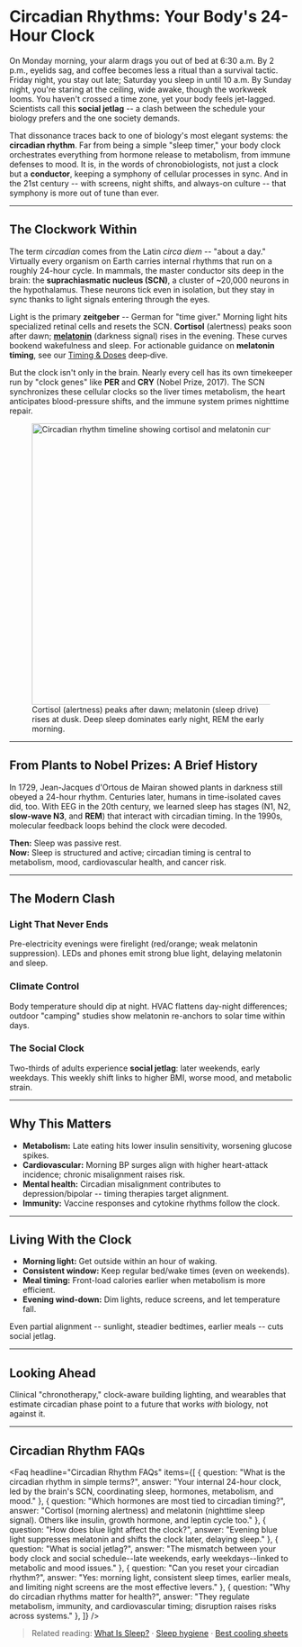 
# Circadian Rhythms: Your Body's 24-Hour Clock

On Monday morning, your alarm drags you out of bed at 6:30 a.m. By 2 p.m., eyelids sag, and coffee becomes less a ritual than a survival tactic. Friday night, you stay out late; Saturday you sleep in until 10 a.m. By Sunday night, you're staring at the ceiling, wide awake, though the workweek looms. You haven't crossed a time zone, yet your body feels jet-lagged. Scientists call this **social jetlag** -- a clash between the schedule your biology prefers and the one society demands.

That dissonance traces back to one of biology's most elegant systems: the **circadian rhythm**. Far from being a simple "sleep timer," your body clock orchestrates everything from hormone release to metabolism, from immune defenses to mood. It is, in the words of chronobiologists, not just a clock but a **conductor**, keeping a symphony of cellular processes in sync. And in the 21st century -- with screens, night shifts, and always-on culture -- that symphony is more out of tune than ever.

---

## The Clockwork Within

The term *circadian* comes from the Latin *circa diem* -- "about a day." Virtually every organism on Earth carries internal rhythms that run on a roughly 24-hour cycle. In mammals, the master conductor sits deep in the brain: the **suprachiasmatic nucleus (SCN)**, a cluster of ~20,000 neurons in the hypothalamus. These neurons tick even in isolation, but they stay in sync thanks to light signals entering through the eyes.

Light is the primary **zeitgeber** -- German for "time giver." Morning light hits specialized retinal cells and resets the SCN. **Cortisol** (alertness) peaks soon after dawn; **[melatonin](/supplements/what-is-melatonin)** (darkness signal) rises in the evening. These curves bookend wakefulness and sleep. For actionable guidance on **melatonin timing**, see our <a href="/supplements/melatonin-timing-doses">Timing & Doses</a> deep‑dive.

But the clock isn't only in the brain. Nearly every cell has its own timekeeper run by "clock genes" like **PER** and **CRY** (Nobel Prize, 2017). The SCN synchronizes these cellular clocks so the liver times metabolism, the heart anticipates blood-pressure shifts, and the immune system primes nighttime repair.

<figure>
  <img src="/images/circadian_timeline_web3_v2.png" alt="Circadian rhythm timeline showing cortisol and melatonin curves, day/night shading, and typical sleep window" width="1200" height="500" />
  <figcaption>
    Cortisol (alertness) peaks after dawn; melatonin (sleep drive) rises at dusk. Deep sleep dominates early night, REM the early morning.
  </figcaption>
</figure>

---

## From Plants to Nobel Prizes: A Brief History

In 1729, Jean-Jacques d'Ortous de Mairan showed plants in darkness still obeyed a 24-hour rhythm. Centuries later, humans in time-isolated caves did, too. With EEG in the 20th century, we learned sleep has stages (N1, N2, **slow-wave N3**, and **REM**) that interact with circadian timing. In the 1990s, molecular feedback loops behind the clock were decoded.

**Then:** Sleep was passive rest.  
**Now:** Sleep is structured and active; circadian timing is central to metabolism, mood, cardiovascular health, and cancer risk.

---

## The Modern Clash

### Light That Never Ends
Pre-electricity evenings were firelight (red/orange; weak melatonin suppression). LEDs and phones emit strong blue light, delaying melatonin and sleep.

### Climate Control
Body temperature should dip at night. HVAC flattens day-night differences; outdoor "camping" studies show melatonin re-anchors to solar time within days.

### The Social Clock
Two-thirds of adults experience **social jetlag**: later weekends, early weekdays. This weekly shift links to higher BMI, worse mood, and metabolic strain.

---

## Why This Matters

- **Metabolism:** Late eating hits lower insulin sensitivity, worsening glucose spikes.  
- **Cardiovascular:** Morning BP surges align with higher heart-attack incidence; chronic misalignment raises risk.  
- **Mental health:** Circadian misalignment contributes to depression/bipolar -- timing therapies target alignment.  
- **Immunity:** Vaccine responses and cytokine rhythms follow the clock.

---

## Living With the Clock

- **Morning light:** Get outside within an hour of waking.  
- **Consistent window:** Keep regular bed/wake times (even on weekends).  
- **Meal timing:** Front-load calories earlier when metabolism is more efficient.  
- **Evening wind-down:** Dim lights, reduce screens, and let temperature fall.

Even partial alignment -- sunlight, steadier bedtimes, earlier meals -- cuts social jetlag.

---

## Looking Ahead

Clinical "chronotherapy," clock-aware building lighting, and wearables that estimate circadian phase point to a future that works *with* biology, not against it.

---

## Circadian Rhythm FAQs

<Faq
  headline="Circadian Rhythm FAQs"
  items={[
    { question: "What is the circadian rhythm in simple terms?", answer: "Your internal 24-hour clock, led by the brain's SCN, coordinating sleep, hormones, metabolism, and mood." },
    { question: "Which hormones are most tied to circadian timing?", answer: "Cortisol (morning alertness) and melatonin (nighttime sleep signal). Others like insulin, growth hormone, and leptin cycle too." },
    { question: "How does blue light affect the clock?", answer: "Evening blue light suppresses melatonin and shifts the clock later, delaying sleep." },
    { question: "What is social jetlag?", answer: "The mismatch between your body clock and social schedule--late weekends, early weekdays--linked to metabolic and mood issues." },
    { question: "Can you reset your circadian rhythm?", answer: "Yes: morning light, consistent sleep times, earlier meals, and limiting night screens are the most effective levers." },
    { question: "Why do circadian rhythms matter for health?", answer: "They regulate metabolism, immunity, and cardiovascular timing; disruption raises risks across systems." },
  ]}
/>

> Related reading: [What Is Sleep?](/learn/basics/what-is-sleep) · [Sleep hygiene](#) · [Best cooling sheets](/blog/best-cooling-sheets)
